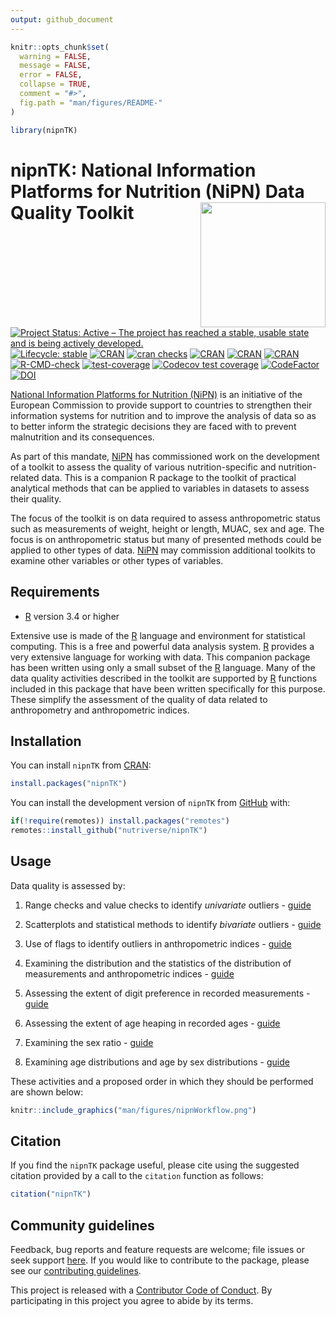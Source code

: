 ```yaml
---
output: github_document
---
```


<!-- README.md is generated from README.Rmd. Please edit that file -->

```r
knitr::opts_chunk$set(
  warning = FALSE,
  message = FALSE,
  error = FALSE,
  collapse = TRUE,
  comment = "#>",
  fig.path = "man/figures/README-"
)

library(nipnTK)
```

# nipnTK: National Information Platforms for Nutrition (NiPN) Data Quality Toolkit <img src="man/figures/logo.png" width="200px" align="right" display="none" />

<!-- Badges start here -->
[![Project Status: Active – The project has reached a stable, usable state and is being actively developed.](https://www.repostatus.org/badges/latest/active.svg)](https://www.repostatus.org/#active)
[![Lifecycle: stable](https://img.shields.io/badge/lifecycle-stable-brightgreen.svg)](https://lifecycle.r-lib.org/articles/stages.html#stable)
[![CRAN](https://img.shields.io/cran/v/nipnTK.svg)](https://cran.r-project.org/package=nipnTK)
[![cran checks](https://badges.cranchecks.info/worst/nipnTK.svg)](https://cran.r-project.org/web/checks/check_results_nipnTK.html)
[![CRAN](https://img.shields.io/cran/l/nipnTK.svg)](https://CRAN.R-project.org/package=nipnTK)
[![CRAN](http://cranlogs.r-pkg.org/badges/nipnTK)](https://cran.r-project.org/package=nipnTK)
[![CRAN](http://cranlogs.r-pkg.org/badges/grand-total/nipnTK)](https://cran.r-project.org/package=nipnTK)
[![R-CMD-check](https://github.com/nutriverse/nipnTK/actions/workflows/R-CMD-check.yaml/badge.svg)](https://github.com/nutriverse/nipnTK/actions/workflows/R-CMD-check.yaml)
[![test-coverage](https://github.com/nutriverse/nipnTK/actions/workflows/test-coverage.yaml/badge.svg)](https://github.com/nutriverse/nipnTK/actions/workflows/test-coverage.yaml)
[![Codecov test coverage](https://codecov.io/gh/nutriverse/nipnTK/branch/main/graph/badge.svg)](https://app.codecov.io/gh/nutriverse/nipnTK?branch=main)
[![CodeFactor](https://www.codefactor.io/repository/github/nutriverse/nipntk/badge)](https://www.codefactor.io/repository/github/nutriverse/nipntk)
[![DOI](https://zenodo.org/badge/118171028.svg)](https://zenodo.org/badge/latestdoi/118171028)
<!-- Badges end here -->

[National Information Platforms for Nutrition (NiPN)](https://www.nipn-nutrition-platforms.org) is an initiative of the European Commission to provide support to countries to strengthen their information systems for nutrition and to improve the analysis of data so as to better inform the strategic decisions they are faced with to prevent malnutrition and its consequences.

As part of this mandate, [NiPN](https://www.nipn-nutrition-platforms.org) has commissioned work on the development of a toolkit to assess the quality of various nutrition-specific and nutrition-related data. This is a companion R package to the toolkit of practical analytical methods that can be applied to variables in datasets to assess their quality.

The focus of the toolkit is on data required to assess anthropometric status such as measurements of weight, height or length, MUAC, sex and age. The focus is on anthropometric status but many of presented methods could be applied to other types of data. [NiPN](https://www.nipn-nutrition-platforms.org) may commission additional toolkits to examine other variables or other types of variables.

## Requirements

* [R](https://cran.r-project.org) version 3.4 or higher

Extensive use is made of the [R](https://cran.r-project.org) language and environment for statistical computing. This is a free and powerful data analysis system. [R](https://cran.r-project.org) provides a very extensive language for working with data. This companion package has been written using only a small subset of the [R](https://cran.r-project.org) language. Many of the data quality activities described in the toolkit are supported by [R](https://cran.r-project.org) functions included in this package that have been written specifically for this purpose. These simplify the assessment of the quality of data related to anthropometry and anthropometric indices.

## Installation

You can install `nipnTK` from [CRAN](https://cran.r-project.org):

```r
install.packages("nipnTK")
```

You can install the development version of `nipnTK` from [GitHub](https://github.com/nutriverse/nipnTK) with:

```r
if(!require(remotes)) install.packages("remotes")
remotes::install_github("nutriverse/nipnTK")
```

## Usage

Data quality is assessed by:

1. Range checks and value checks to identify *univariate* outliers - [guide](https://nutriverse.io/nipnTK/articles/rl.html)

2. Scatterplots and statistical methods to identify *bivariate* outliers - [guide](https://nutriverse.io/nipnTK/articles/sp.html)

3. Use of flags to identify outliers in anthropometric indices - [guide](https://nutriverse.io/nipnTK/articles/flagging.html)

4. Examining the distribution and the statistics of the distribution of measurements and anthropometric indices - [guide](https://nutriverse.io/nipnTK/articles/ad.html)

5. Assessing the extent of digit preference in recorded measurements - [guide](https://nutriverse.io/nipnTK/articles/dp.html)

6. Assessing the extent of age heaping in recorded ages - [guide](https://nutriverse.io/nipnTK/articles/ah.html)

7. Examining the sex ratio - [guide](https://nutriverse.io/nipnTK/articles/sr.html)

8. Examining age distributions and age by sex distributions - [guide](https://nutriverse.io/nipnTK/articles/as.html)

These activities and a proposed order in which they should be performed are shown below:

```r
knitr::include_graphics("man/figures/nipnWorkflow.png")
```

## Citation

If you find the `nipnTK` package useful, please cite using the suggested citation provided by a call to the `citation` function as follows:

```r
citation("nipnTK")
```

## Community guidelines

Feedback, bug reports and feature requests are welcome; file issues or seek support [here](https://github.com/nutriverse/nipnTK/issues). If you would like to contribute to the package, please see our [contributing guidelines](https://nutriverse.io/nipnTK/CONTRIBUTING.html).

This project is released with a [Contributor Code of Conduct](https://nutriverse.io/nipnTK/CODE_OF_CONDUCT.html). By participating in this project you agree to abide by its terms.

